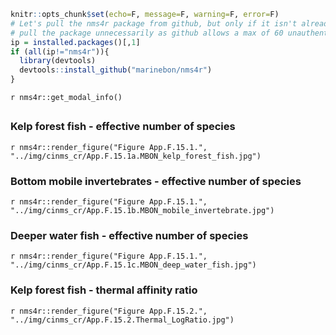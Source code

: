 ```r
knitr::opts_chunk$set(echo=F, message=F, warning=F, error=F)
# Let's pull the nms4r package from github, but only if it isn't already installed. We don't want to
# pull the package unnecessarily as github allows a max of 60 unauthenticated requests per hour.
ip = installed.packages()[,1]
if (all(ip!="nms4r")){
  library(devtools)
  devtools::install_github("marinebon/nms4r")
}
```
`r nms4r::get_modal_info()`

## {.tabset}

### Kelp forest fish - effective number of species

`r nms4r::render_figure("Figure App.F.15.1.", "../img/cinms_cr/App.F.15.1a.MBON_kelp_forest_fish.jpg")`

### Bottom mobile invertebrates - effective number of species

`r nms4r::render_figure("Figure App.F.15.1.", "../img/cinms_cr/App.F.15.1b.MBON_mobile_invertebrate.jpg")`

### Deeper water fish - effective number of species

`r nms4r::render_figure("Figure App.F.15.1.", "../img/cinms_cr/App.F.15.1c.MBON_deep_water_fish.jpg")`

### Kelp forest fish - thermal affinity ratio

`r nms4r::render_figure("Figure App.F.15.2.", "../img/cinms_cr/App.F.15.2.Thermal_LogRatio.jpg")`


